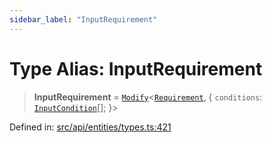 ```yaml
---
sidebar_label: "InputRequirement"
---
```


# Type Alias: InputRequirement

> **InputRequirement** = [`Modify`](../../../../types/utils/type-aliases/Modify.mdx)\<[`Requirement`](../interfaces/Requirement.mdx), \{ `conditions`: [`InputCondition`](InputCondition.mdx)[]; \}\>

Defined in: [src/api/entities/types.ts:421](https://github.com/PolymeshAssociation/polymesh-sdk/blob/bee6a2fe7a8ce5db42a6982e793782182cde2153/src/api/entities/types.ts#L421)
